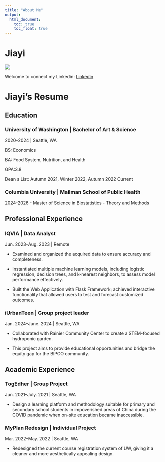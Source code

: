 ```yaml
---
title: "About Me"
output: 
  html_document:
    toc: true
    toc_float: true
---
```


# Jiayi

![](image/IMG_5986.jpg)

Welcome to connect my Linkedin: [Linkedin](https://www.linkedin.com/in/jiayi-ge-866a79299/)

# Jiayi's Resume

## Education

### University of Washington | Bachelor of Art & Science

2020–2024 | Seattle, WA

BS: Economics

BA: Food System, Nutrition, and Health

GPA:3.8

Dean s List: Autumn 2021, Winter 2022, Autumn 2022 Current

### Columbia University | Mailman School of Public Health

2024-2026 - Master of Science in Biostatistics - Theory and Methods

## Professional Experience

### IQVIA | Data Analyst
Jun. 2023–Aug. 2023 | Remote 

* Examined and organized the acquired data to ensure accuracy and completeness.

* Instantiated multiple machine learning models, including logistic regression, decision trees, and k-nearest neighbors, to assess model performance effectively.

* Built the Web Application with Flask Framework; achieved interactive functionality that allowed users to test and forecast customized outcomes.

### iUrbanTeen | Group project leader
Jan. 2024–June. 2024 | Seattle, WA

* Collaborated with Rainier Community Center to create a STEM-focused hydroponic garden. 

* This project aims to provide educational opportunities and bridge the equity gap for the BIPCO community.

## Academic Experience
### TogEdher | Group Project
Jun. 2021–July. 2021 | Seattle, WA

* Design a learning platform and methodology suitable for primary and secondary school students in impoverished areas of China during the COVID pandemic when on-site education became inaccessible. 

### MyPlan Redesign | Individual Project
Mar. 2022–May. 2022 | Seattle, WA

* Redesigned the current course registration system of UW, giving it a cleaner and more aesthetically appealing design.